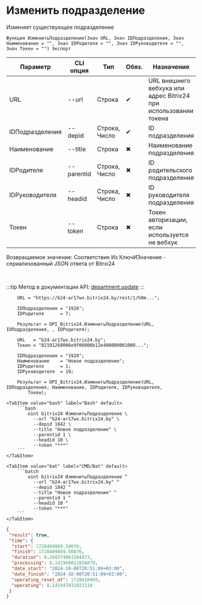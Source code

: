 ﻿---
sidebar_position: 2
---


# Изменить подразделение
 Изменяет существующее подразделение



`Функция ИзменитьПодразделение(Знач URL, Знач IDПодразделения, Знач Наименование = "", Знач IDРодителя = "", Знач IDРуководителя = "", Знач Токен = "") Экспорт`

  | Параметр | CLI опция | Тип | Обяз. | Назначение |
  |-|-|-|-|-|
  | URL | --url | Строка | &#x2714; | URL внешнего вебхука или адрес Bitrix24 при использовании токена |
  | IDПодразделения | --depid | Строка, Число | &#x2714; | ID подразделения |
  | Наименование | --title | Строка | &#x2716; | Наименование подразделения |
  | IDРодителя | --parentid | Строка, Число | &#x2716; | ID родительского подразделения |
  | IDРуководителя | --headid | Строка, Число | &#x2716; | ID руководителя подразделения |
  | Токен | --token | Строка | &#x2716; | Токен авторизации, если используется не вебхук |

  
  Возвращаемое значение:   Соответствие Из КлючИЗначение - сериализованный JSON ответа от Bitrxi24

<br/>

:::tip
Метод в документации API: [department.update](https://dev.1c-bitrix.ru/rest_help/departments/department_update.php)
:::
<br/>



```bsl title="Пример использования для 1С:Предприятие/OneScript"
    URL = "https://b24-ar17wx.bitrix24.by/rest/1/h0m...";

    IDПодразделения = "1926";
    IDРодителя      = 7;

    Результат = OPI_Bitrix24.ИзменитьПодразделение(URL, IDПодразделения, , IDРодителя);

    URL   = "b24-ar17wx.bitrix24.by";
    Токен = "82191268006e9f06006b12e400000001000...";

    IDПодразделения = "1928";
    Наименование    = "Новое подразделение";
    IDРодителя      = 1;
    IDРуководителя  = 10;

    Результат = OPI_Bitrix24.ИзменитьПодразделение(URL, IDПодразделения, Наименование, IDРодителя, IDРуководителя,
        Токен);
```
    

 <Tabs>
  
    <TabItem value="bash" label="Bash" default>
        ```bash
            oint bitrix24 ИзменитьПодразделение \
              --url "b24-ar17wx.bitrix24.by" \
              --depid 1842 \
              --title "Новое подразделение" \
              --parentid 1 \
              --headid 10 \
              --token "***"
        ```
    </TabItem>
  
    <TabItem value="bat" label="CMD/Bat" default>
        ```batch
            oint bitrix24 ИзменитьПодразделение ^
              --url "b24-ar17wx.bitrix24.by" ^
              --depid 1842 ^
              --title "Новое подразделение" ^
              --parentid 1 ^
              --headid 10 ^
              --token "***"
        ```
    </TabItem>
</Tabs>


```json title="Результат"
{
 "result": true,
 "time": {
  "start": 1728409869.34039,
  "finish": 1728409869.50876,
  "duration": 0.168374061584473,
  "processing": 0.141968011856079,
  "date_start": "2024-10-08T20:51:09+03:00",
  "date_finish": "2024-10-08T20:51:09+03:00",
  "operating_reset_at": 1728410469,
  "operating": 0.141947031021118
 }
}
```
